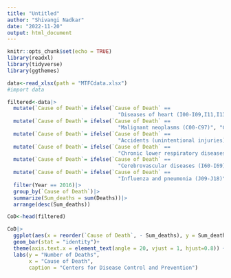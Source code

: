 ```yaml
---
title: "Untitled"
author: "Shivangi Nadkar"
date: "2022-11-20"
output: html_document
---
```


```r
knitr::opts_chunk$set(echo = TRUE)
library(readxl)
library(tidyverse)
library(ggthemes)
```

```r
data<-read_xlsx(path = "MTFCdata.xlsx")
#import data
```

```r
filtered<-data|>
  mutate(`Cause of Death`= ifelse(`Cause of Death` ==
                                    "Diseases of heart (I00-I09,I11,I13,I20-I51)", "Heart Diseases", `Cause of Death`))|>
  mutate(`Cause of Death`= ifelse(`Cause of Death` ==
                                    "Malignant neoplasms (C00-C97)", "Cancer", `Cause of Death`))|>
  mutate(`Cause of Death`= ifelse(`Cause of Death` ==
                                    "Accidents (unintentional injuries) (V01-X59,Y85-Y86)", "Accidents", `Cause of Death`))|>
  mutate(`Cause of Death`= ifelse(`Cause of Death` ==
                                    "Chronic lower respiratory diseases (J40-J47)", "Respiratory Diseases", `Cause of Death`))|>
  mutate(`Cause of Death`= ifelse(`Cause of Death` ==
                                    "Cerebrovascular diseases (I60-I69)", "Cerebrovascular diseases", `Cause of Death`))|>
  mutate(`Cause of Death`= ifelse(`Cause of Death` ==
                                    "Influenza and pneumonia (J09-J18)", "Flu and pneumonia", `Cause of Death`))|>
  filter(Year == 2016)|>
  group_by(`Cause of Death`)|>
  summarize(Sum_deaths = sum(Deaths))|>
  arrange(desc(Sum_deaths))

CoD<-head(filtered)

```

```r
CoD|>
  ggplot(aes(x = reorder(`Cause of Death`, - Sum_deaths), y = Sum_deaths)) +
  geom_bar(stat = "identity")+
  theme(axis.text.x = element_text(angle = 20, vjust = 1, hjust=0.8)) +
  labs(y = "Number of Deaths",
       x = "Cause of Death",
       caption = "Centers for Disease Control and Prevention")
```